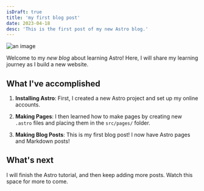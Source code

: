 ```yaml
---
isDraft: true
title: 'my first blog post'
date: 2023-04-18
desc: 'This is the first post of my new Astro blog.'
---
```


![an image](https://framerusercontent.com/images/9cRrdyULdcFuo6Uc0mD5ITgu4Dg.jpg?scale-down-to=1024)

Welcome to my _new blog_ about learning Astro! Here, I will share my learning journey as I build a new website.

## What I've accomplished

1. **Installing Astro**: First, I created a new Astro project and set up my online accounts.

2. **Making Pages**: I then learned how to make pages by creating new `.astro` files and placing them in the `src/pages/` folder.

3. **Making Blog Posts**: This is my first blog post! I now have Astro pages and Markdown posts!

## What's next

I will finish the Astro tutorial, and then keep adding more posts. Watch this space for more to come.
